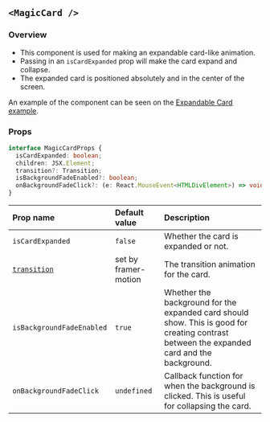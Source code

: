 ## `<MagicCard />`

### Overview

- This component is used for making an expandable card-like animation.
- Passing in an `isCardExpanded` prop will make the card expand and collapse.
- The expanded card is positioned absolutely and in the center of the screen.

An example of the component can be seen on the [Expandable Card example](/applications/expandable-card).

### Props

```ts
interface MagicCardProps {
  isCardExpanded: boolean;
  children: JSX.Element;
  transition?: Transition;
  isBackgroundFadeEnabled?: boolean;
  onBackgroundFadeClick?: (e: React.MouseEvent<HTMLDivElement>) => void;
}
```

| Prop name                                                 | Default value        | Description                                                                                                                                |
| :-------------------------------------------------------- | :------------------- | :----------------------------------------------------------------------------------------------------------------------------------------- |
| `isCardExpanded`                                          | `false`              | Whether the card is expanded or not.                                                                                                       |
| [`transition`](https://www.framer.com/motion/transition/) | set by framer-motion | The transition animation for the card.                                                                                                     |
| `isBackgroundFadeEnabled`                                 | `true`               | Whether the background for the expanded card should show. This is good for creating contrast between the expanded card and the background. |
| `onBackgroundFadeClick`                                   | `undefined`          | Callback function for when the background is clicked. This is useful for collapsing the card.                                              |
